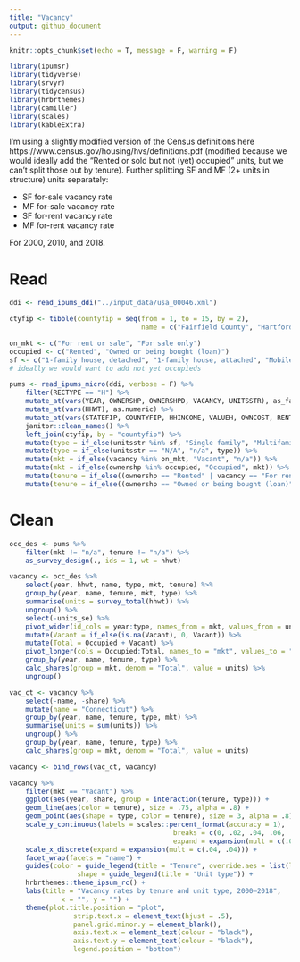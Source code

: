```yaml
---
title: "Vacancy"
output: github_document
---
```


```r
knitr::opts_chunk$set(echo = T, message = F, warning = F)
```

```r
library(ipumsr)
library(tidyverse)
library(srvyr)
library(tidycensus)
library(hrbrthemes)
library(camiller)
library(scales)
library(kableExtra)
```

I'm using a slightly modified version of the Census definitions here https://www.census.gov/housing/hvs/definitions.pdf (modified because we would ideally add the "Rented or sold but not (yet) occupied" units, but we can't split those out by tenure). Further splitting SF and MF (2+ units in structure) units separately:

* SF for-sale vacancy rate
* MF for-sale vacancy rate
* SF for-rent vacancy rate
* MF for-rent vacancy rate

For 2000, 2010, and 2018.

# Read

```r
ddi <- read_ipums_ddi("../input_data/usa_00046.xml")

ctyfip <- tibble(countyfip = seq(from = 1, to = 15, by = 2),
								 name = c("Fairfield County", "Hartford County", "Litchfield County", "Middlesex County", "New Haven County", "New London County", "Windham County", "Tolland County"))

on_mkt <- c("For rent or sale", "For sale only")
occupied <- c("Rented", "Owned or being bought (loan)")
sf <- c("1-family house, detached", "1-family house, attached", "Mobile home or trailer", "Boat, tent, van, other")
# ideally we would want to add not yet occupieds

pums <- read_ipums_micro(ddi, verbose = F) %>% 
	filter(RECTYPE == "H") %>% 
	mutate_at(vars(YEAR, OWNERSHP, OWNERSHPD, VACANCY, UNITSSTR), as_factor) %>%
	mutate_at(vars(HHWT), as.numeric) %>% 
	mutate_at(vars(STATEFIP, COUNTYFIP, HHINCOME, VALUEH, OWNCOST, RENTGRS, BEDROOMS), as.integer) %>% 
	janitor::clean_names() %>% 
	left_join(ctyfip, by = "countyfip") %>% 
	mutate(type = if_else(unitsstr %in% sf, "Single family", "Multifamily")) %>% 
	mutate(type = if_else(unitsstr == "N/A", "n/a", type)) %>% 
	mutate(mkt = if_else(vacancy %in% on_mkt, "Vacant", "n/a")) %>% 
	mutate(mkt = if_else(ownershp %in% occupied, "Occupied", mkt)) %>%
	mutate(tenure = if_else((ownershp == "Rented" | vacancy == "For rent or sale"), "For rent", "n/a")) %>% 
	mutate(tenure = if_else((ownershp == "Owned or being bought (loan)" | vacancy == "For sale only"), "For sale", tenure))
```

# Clean

```r
occ_des <- pums %>%
	filter(mkt != "n/a", tenure != "n/a") %>% 
	as_survey_design(., ids = 1, wt = hhwt)

vacancy <- occ_des %>%
	select(year, hhwt, name, type, mkt, tenure) %>% 
	group_by(year, name, tenure, mkt, type) %>% 
	summarise(units = survey_total(hhwt)) %>% 
	ungroup() %>% 
	select(-units_se) %>% 
	pivot_wider(id_cols = year:type, names_from = mkt, values_from = units) %>% 
	mutate(Vacant = if_else(is.na(Vacant), 0, Vacant)) %>% 
	mutate(Total = Occupied + Vacant) %>% 
	pivot_longer(cols = Occupied:Total, names_to = "mkt", values_to = "units") %>% 
	group_by(year, name, tenure, type) %>% 
	calc_shares(group = mkt, denom = "Total", value = units) %>% 
	ungroup()

vac_ct <- vacancy %>% 
	select(-name, -share) %>% 
	mutate(name = "Connecticut") %>% 
	group_by(year, name, tenure, type, mkt) %>% 
	summarise(units = sum(units)) %>% 
	ungroup() %>% 
	group_by(year, name, tenure, type) %>% 
	calc_shares(group = mkt, denom = "Total", value = units)

vacancy <- bind_rows(vac_ct, vacancy)
```

```r
vacancy %>% 
	filter(mkt == "Vacant") %>% 
	ggplot(aes(year, share, group = interaction(tenure, type))) +
	geom_line(aes(color = tenure), size = .75, alpha = .8) +
	geom_point(aes(shape = type, color = tenure), size = 3, alpha = .8) +
	scale_y_continuous(labels = scales::percent_format(accuracy = 1),
										 breaks = c(0, .02, .04, .06, .08, .1),
										 expand = expansion(mult = c(.05, .05))) +
	scale_x_discrete(expand = expansion(mult = c(.04, .04))) +
	facet_wrap(facets = "name") +
	guides(color = guide_legend(title = "Tenure", override.aes = list(linetype = 0)),
				 shape = guide_legend(title = "Unit type")) +
	hrbrthemes::theme_ipsum_rc() +
	labs(title = "Vacancy rates by tenure and unit type, 2000–2018",
			 x = "", y = "") +
	theme(plot.title.position = "plot", 
				strip.text.x = element_text(hjust = .5),
				panel.grid.minor.y = element_blank(), 
				axis.text.x = element_text(colour = "black"),
				axis.text.y = element_text(colour = "black"),
				legend.position = "bottom")
```